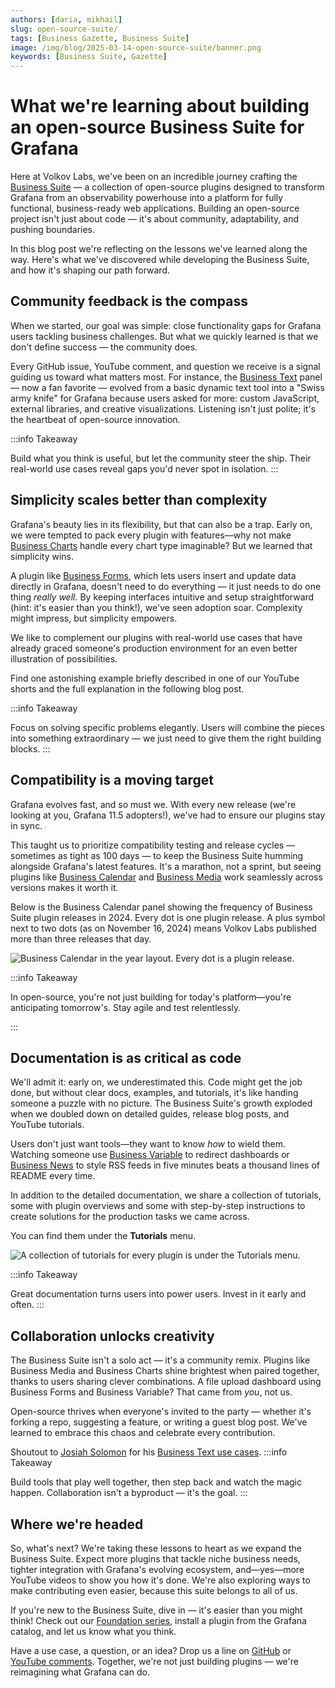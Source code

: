 ```yaml
---
authors: [daria, mikhail]
slug: open-source-suite/
tags: [Business Gazette, Business Suite]
image: /img/blog/2025-03-14-open-source-suite/banner.png
keywords: [Business Suite, Gazette]
---
```



# What we're learning about building an open-source Business Suite for Grafana

Here at Volkov Labs, we've been on an incredible journey crafting the [Business Suite](/plugins/) — a collection of open-source plugins designed to transform Grafana from an observability powerhouse into a platform for fully functional, business-ready web applications. Building an open-source project isn't just about code — it's about community, adaptability, and pushing boundaries.

In this blog post we're reflecting on the lessons we've learned along the way. Here's what we've discovered while developing the Business Suite, and how it's shaping our path forward.

## Community feedback is the compass

When we started, our goal was simple: close functionality gaps for Grafana users tackling business challenges. But what we quickly learned is that we don't define success — the community does.

Every GitHub issue, YouTube comment, and question we receive is a signal guiding us toward what matters most. For instance, the [Business Text](/plugins/business-text/) panel — now a fan favorite — evolved from a basic dynamic text tool into a "Swiss army knife" for Grafana because users asked for more: custom JavaScript, external libraries, and creative visualizations. Listening isn't just polite; it's the heartbeat of open-source innovation.

:::info Takeaway

Build what you think is useful, but let the community steer the ship. Their real-world use cases reveal gaps you'd never spot in isolation.
:::

## Simplicity scales better than complexity

Grafana's beauty lies in its flexibility, but that can also be a trap. Early on, we were tempted to pack every plugin with features—why not make [Business Charts](/plugins/business-charts/) handle every chart type imaginable? But we learned that simplicity wins.

A plugin like [Business Forms](/plugins/business-forms/), which lets users insert and update data directly in Grafana, doesn't need to do everything — it just needs to do one thing _really well_. By keeping interfaces intuitive and setup straightforward (hint: it's easier than you think!), we've seen adoption soar. Complexity might impress, but simplicity empowers.

We like to complement our plugins with real-world use cases that have already graced someone's production environment for an even better illustration of possibilities.

<Shorts
  id="n4xsVrSesy0"
  title="Synchronize dashboard variables with Business Forms in Grafana | Shorts."
/>

Find one astonishing example briefly described in one of our YouTube shorts and the full explanation in the following blog post.

<BlogPost id="form-panel-server-based-elements-20240428" />

:::info Takeaway

Focus on solving specific problems elegantly. Users will combine the pieces into something extraordinary — we just need to give them the right building blocks.
:::

## Compatibility is a moving target

Grafana evolves fast, and so must we. With every new release (we're looking at you, Grafana 11.5 adopters!), we've had to ensure our plugins stay in sync.

This taught us to prioritize compatibility testing and release cycles — sometimes as tight as 100 days — to keep the Business Suite humming alongside Grafana's latest features. It's a marathon, not a sprint, but seeing plugins like [Business Calendar](/plugins/business-calendar/) and [Business Media](/plugins/business-media/) work seamlessly across versions makes it worth it.

Below is the Business Calendar panel showing the frequency of Business Suite plugin releases in 2024. Every dot is one plugin release. A plus symbol next to two dots (as on November 16, 2024) means Volkov Labs published more than three releases that day.

<Image
  title="Business Calendar in the year layout. Every dot is a plugin release."
  src="/img/blog/2025-03-14-open-source-suite/year.png"
/>

:::info Takeaway

In open-source, you're not just building for today's platform—you're anticipating tomorrow's. Stay agile and test relentlessly.

:::

## Documentation is as critical as code

We'll admit it: early on, we underestimated this. Code might get the job done, but without clear docs, examples, and tutorials, it's like handing someone a puzzle with no picture. The Business Suite's growth exploded when we doubled down on detailed guides, release blog posts, and YouTube tutorials.

Users don't just want tools—they want to know _how_ to wield them. Watching someone use [Business Variable](/plugins/business-variable/) to redirect dashboards or [Business News](/plugins/business-news/) to style RSS feeds in five minutes beats a thousand lines of README every time.

In addition to the detailed documentation, we share a collection of tutorials, some with plugin overviews and some with step-by-step instructions to create solutions for the production tasks we came across.

You can find them under the **Tutorials** menu.

<Image
  title="A collection of tutorials for every plugin is under the Tutorials menu."
  src="/img/blog/2025-03-14-open-source-suite/tutorials.png"
/>

:::info Takeaway

Great documentation turns users into power users. Invest in it early and often.
:::

## Collaboration unlocks creativity

The Business Suite isn't a solo act — it's a community remix. Plugins like Business Media and Business Charts shine brightest when paired together, thanks to users sharing clever combinations. A file upload dashboard using Business Forms and Business Variable? That came from _you_, not us.

<BlogPost id="form-panel-file-upload-20240310" />

Open-source thrives when everyone's invited to the party — whether it's forking a repo, suggesting a feature, or writing a guest blog post. We've learned to embrace this chaos and celebrate every contribution.

Shoutout to [Josiah Solomon](https://github.com/yosiasz) for his [Business Text use cases](/plugins/business-text/external/).
:::info Takeaway

Build tools that play well together, then step back and watch the magic happen. Collaboration isn't a byproduct — it's the goal.
:::

## Where we're headed

So, what's next? We're taking these lessons to heart as we expand the Business Suite. Expect more plugins that tackle niche business needs, tighter integration with Grafana's evolving ecosystem, and—yes—more YouTube videos to show you how it's done. We're also exploring ways to make contributing even easier, because this suite belongs to all of us.

If you're new to the Business Suite, dive in — it's easier than you might think! Check out our [Foundation series](/plugins/foundation/), install a plugin from the Grafana catalog, and let us know what you think.

<Youtube
  id="1qYzHfPXJF8"
  title="Install Business Suite plugins in Cloud, OSS, Enterprise. Getting started with the Business Suite."
/>

Have a use case, a question, or an idea? Drop us a line on [GitHub](https://github.com/volkovlabs) or [YouTube comments](https://www.youtube.com/@volkovlabs). Together, we're not just building plugins — we're reimagining what Grafana can do.

<Feedback />
